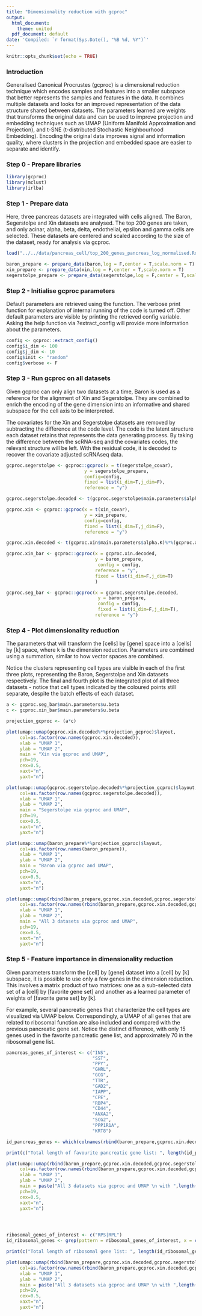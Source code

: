 ```yaml
---
title: "Dimensionality reduction with gcproc"
output:
  html_document:
    theme: united
  pdf_document: default
date: 'Compiled: `r format(Sys.Date(), "%B %d, %Y")`'
---
```


```r
knitr::opts_chunk$set(echo = TRUE)
```

### Introduction

Generalised Canonical Procrustes (gcproc) is a dimensional reduction technique which encodes samples and features into a smaller subspace that better represents the samples and features in the data. It combines multiple datasets and looks for an improved representation of the data structure shared between datasets. The parameters learned are weights that transforms the original data and can be used to improve projection and embedding techniques such as UMAP (Uniform Manifold Approximation and Projection), and t-SNE (t-distributed Stochastic Neighbourhood Embedding). Encoding the original data improves signal and information quality, where clusters in the projection and embedded space are easier to separate and identify.

### Step 0 - Prepare libraries

```r
library(gcproc)
library(mclust)
library(irlba)
```


### Step 1 - Prepare data

Here, three pancreas datasets are integrated with cells aligned. The Baron, Segerstolpe and Xin datasets are analysed. The top 200 genes are taken, and only acinar, alpha, beta, delta, endothelial, epsilon and gamma cells are selected. These datasets are centered and scaled according to the size of the dataset, ready for analysis via gcproc.

```r

load("../../data/pancreas_cell/top_200_genes_pancreas_log_normalised.Rdata")

baron_prepare <- prepare_data(baron,log = F,center = T,scale.norm = T)
xin_prepare <- prepare_data(xin,log = F,center = T,scale.norm = T)
segerstolpe_prepare <- prepare_data(segerstolpe,log = F,center = T,scale.norm = T)

```


### Step 2 - Initialise gcproc parameters

Default parameters are retrieved using the function. The verbose print function for explanation of internal running of the code is turned off. Other default parameters are visible by printing the retrieved config variable. Asking the help function via ?extract_config will provide more information about the parameters. 

```r

config <- gcproc::extract_config()
config$i_dim <- 100
config$j_dim <- 10
config$init <- "random"
config$verbose <- F
```


### Step 3 - Run gcproc on all datasets

Given gcproc can only align two datasets at a time, Baron is used as a reference for the alignment of Xin and Segerstolpe. They are combined to enrich the encoding of the gene dimension into an informative and shared subspace for the cell axis to be interpreted.

The covariates for the Xin and Segerstolpe datasets are removed by subtracting the difference at the code level. The code is the latent structure each dataset retains that represents the data generating process. By taking the difference between the scRNA-seq and the covariates codes, the relevant structure will be left. With the residual code, it is decoded to recover the covariate adjusted scRNAseq data.

```r

gcproc.segerstolpe <- gcproc::gcproc(x = t(segerstolpe_covar),
                             y = segerstolpe_prepare,
                             config=config,
                             fixed = list(i_dim=T,j_dim=F),
                             reference = "y")

gcproc.segerstolpe.decoded <- t(gcproc.segerstolpe$main.parameters$alpha.K)%*%(gcproc.segerstolpe$code$Y_code - gcproc.segerstolpe$code$X_code)%*%t(gcproc.segerstolpe$main.parameters$v.beta)

gcproc.xin <- gcproc::gcproc(x = t(xin_covar),
                             y = xin_prepare,
                             config=config,
                             fixed = list(i_dim=T,j_dim=F),
                             reference = "y")

gcproc.xin.decoded <- t(gcproc.xin$main.parameters$alpha.K)%*%(gcproc.xin$code$Y_code - gcproc.xin$code$X_code)%*%t(gcproc.xin$main.parameters$v.beta)

gcproc.xin_bar <- gcproc::gcproc(x = gcproc.xin.decoded, 
                                 y = baron_prepare, 
                                  config = config,
                                 reference = "y",
                                 fixed = list(i_dim=F,j_dim=T)
                                 )

gcproc.seg_bar <- gcproc::gcproc(x = gcproc.segerstolpe.decoded, 
                                  y = baron_prepare, 
                                  config = config,
                                  fixed = list(i_dim=F,j_dim=T),
                                 reference = "y")


```


### Step 4 - Plot dimensionality reduction

The parameters that will transform the [cells] by [gene] space into a [cells] by [k] space, where k is the dimension reduction. Parameters are combined using a summation, similar to how vector spaces are combined.

Notice the clusters representing cell types are visible in each of the first three plots, representing the Baron, Segerstolpe and Xin datasets respectively. The final and fourth plot is the integrated plot of all three datasets - notice that cell types indicated by the coloured points still separate, despite the batch effects of each dataset. 

```r

a <- gcproc.seg_bar$main.parameters$u.beta
c <- gcproc.xin_bar$main.parameters$u.beta

projection_gcproc <- (a*c)

plot(umap::umap(gcproc.xin.decoded%*%projection_gcproc)$layout,
     col=as.factor(row.names(gcproc.xin.decoded)), 
     xlab = "UMAP 1", 
     ylab = "UMAP 2", 
     main = "Xin via gcproc and UMAP",
     pch=19,
     cex=0.5,
     xaxt="n",
     yaxt="n")

plot(umap::umap(gcproc.segerstolpe.decoded%*%projection_gcproc)$layout,
     col=as.factor(row.names(gcproc.segerstolpe.decoded)), 
     xlab = "UMAP 1", 
     ylab = "UMAP 2", 
     main = "Segerstolpe via gcproc and UMAP",
     pch=19,
     cex=0.5,
     xaxt="n",
     yaxt="n")

plot(umap::umap(baron_prepare%*%projection_gcproc)$layout,
     col=as.factor(row.names(baron_prepare)), 
     xlab = "UMAP 1", 
     ylab = "UMAP 2", 
     main = "Baron via gcproc and UMAP",
     pch=19,
     cex=0.5,
     xaxt="n",
     yaxt="n")

plot(umap::umap(rbind(baron_prepare,gcproc.xin.decoded,gcproc.segerstolpe.decoded))$layout,
     col=as.factor(row.names(rbind(baron_prepare,gcproc.xin.decoded,gcproc.segerstolpe.decoded))), 
     xlab = "UMAP 1", 
     ylab = "UMAP 2", 
     main = "All 3 datasets via gcproc and UMAP",
     pch=19,
     cex=0.5,
     xaxt="n",
     yaxt="n")


```

### Step 5 - Feature importance in dimensionality reduction

Given parameters transform the [cell] by [gene] dataset into a [cell] by [k] subspace, it is possible to use only a few genes in the dimension reduction. This involves a matrix product of two matrices: one as a sub-selected data set of a [cell] by [favorite gene set] and another as a learned parameter of weights of [favorite gene set] by [k]. 

For example, several pancreatic genes that characterize the cell types are visualized via UMAP below. Correspondingly, a UMAP of all genes that are related to ribosomal function are also included and compared with the previous pancreatic gene set. Notice the distinct difference, with only 15 genes used in the favorite pancreatic gene list, and approximately 70 in the ribosomal gene list.

```r


pancreas_genes_of_interest <- c("INS", 
                                "SST", 
                                "PPY", 
                                "GHRL", 
                                "GCG", 
                                "TTR", 
                                "GAD2", 
                                "IAPP", 
                                "CPE", 
                                "RBP4", 
                                "CD44", 
                                "ANXA2",
                                "SCG2",
                                "PPP1R1A",
                                "KRT8")

id_pancreas_genes <- which(colnames(rbind(baron_prepare,gcproc.xin.decoded,gcproc.segerstolpe.decoded)) %in% pancreas_genes_of_interest)

print(c("Total length of favourite pancreatic gene list: ", length(id_pancreas_genes)))

plot(umap::umap(rbind(baron_prepare,gcproc.xin.decoded,gcproc.segerstolpe.decoded)[,id_pancreas_genes]%*%(projection_gcproc[id_pancreas_genes,]))$layout,
     col=as.factor(row.names(rbind(baron_prepare,gcproc.xin.decoded,gcproc.segerstolpe.decoded))), 
     xlab = "UMAP 1", 
     ylab = "UMAP 2", 
     main = paste("All 3 datasets via gcproc and UMAP \n with ",length(id_pancreas_genes)," pancreatic genes",sep=""),
     pch=19,
     cex=0.5,
     xaxt="n",
     yaxt="n")




ribosomal_genes_of_interest <- c("RPS|RPL")
id_ribosomal_genes <- grep(pattern = ribosomal_genes_of_interest, x = colnames(rbind(baron_prepare,gcproc.xin.decoded,gcproc.segerstolpe.decoded)))

print(c("Total length of ribosomal gene list: ", length(id_ribosomal_genes)))

plot(umap::umap(rbind(baron_prepare,gcproc.xin.decoded,gcproc.segerstolpe.decoded)[,id_ribosomal_genes]%*%(projection_gcproc[id_ribosomal_genes,]))$layout,
     col=as.factor(row.names(rbind(baron_prepare,gcproc.xin.decoded,gcproc.segerstolpe.decoded))), 
     xlab = "UMAP 1", 
     ylab = "UMAP 2", 
     main = paste("All 3 datasets via gcproc and UMAP \n with ",length(id_ribosomal_genes)," RPS or RPL genes",sep=""),
     pch=19,
     cex=0.5,
     xaxt="n",
     yaxt="n")



```

